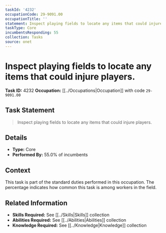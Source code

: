 ```yaml
---
taskId: '4232'
occupationCode: 29-9091.00
occupationTitle: ''
statement: Inspect playing fields to locate any items that could injure players.
taskType: Core
incumbentsResponding: 55
collection: Tasks
source: onet
---
```

# Inspect playing fields to locate any items that could injure players.

**Task ID:** 4232
**Occupation:** [[../Occupations|Occupation]] with code `29-9091.00`

## Task Statement

> Inspect playing fields to locate any items that could injure players.

## Details

- **Type:** Core
- **Performed By:** 55.0% of incumbents

## Context

This task is part of the standard duties performed in this occupation. The percentage indicates how common this task is among workers in the field.

## Related Information

- **Skills Required:** See [[../Skills|Skills]] collection
- **Abilities Required:** See [[../Abilities|Abilities]] collection
- **Knowledge Required:** See [[../Knowledge|Knowledge]] collection
